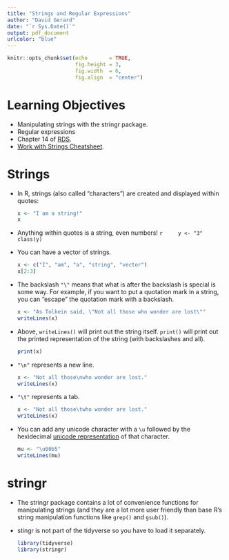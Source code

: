 ```yaml
---
title: "Strings and Regular Expressions"
author: "David Gerard"
date: "`r Sys.Date()`"
output: pdf_document
urlcolor: "blue"
---
```



```r
knitr::opts_chunk$set(echo       = TRUE, 
                      fig.height = 3, 
                      fig.width  = 6,
                      fig.align  = "center")
```

# Learning Objectives

- Manipulating strings with the stringr package.
- Regular expressions
- Chapter 14 of [RDS](https://r4ds.had.co.nz/).
- [Work with Strings Cheatsheet](https://www.rstudio.com/resources/cheatsheets/#stringr).

# Strings

- In R, strings (also called "characters") are created and displayed within quotes:

    ```r
    x <- "I am a string!"
    x
    ```

- Anything within quotes is a string, even numbers!
    ```r
    y <- "3"
    class(y)
    ```

- You can have a vector of strings.

    ```r
    x <- c("I", "am", "a", "string", "vector")
    x[2:3]
    ```
    
- The backslash `"\"` means that what is after the backslash is special is some 
  way. For example, if you want to put a quotation mark in a string, you can "escape" the
  quotation mark with a backslash.
  
    ```r
    x <- "As Tolkein said, \"Not all those who wonder are lost\""
    writeLines(x)
    ```
    
- Above, `writeLines()` will print out the string itself. `print()` will print 
  out the printed representation of the string (with backslashes and all).
  
    ```r
    print(x)
    ```
  
  
- `"\n"` represents a new line.

    ```r
    x <- "Not all those\nwho wonder are lost."
    writeLines(x)
    ```
    
- `"\t"` represents a tab.

    ```r
    x <- "Not all those\twho wonder are lost."
    writeLines(x)
    ```
    
- You can add any unicode character with a `\u` followed by the hexidecimal 
  [unicode representation](https://en.wikipedia.org/wiki/List_of_Unicode_characters) 
  of that character.
  
    ```r
    mu <- "\u00b5"
    writeLines(mu)
    ```
  
# stringr

- The stringr package contains a lot of convenience functions for manipulating
  strings (and they are a lot more user friendly than base R's string 
  manipulation functions like `grep()` and `gsub()`).

- stingr is not part of the tidyverse so you have to load it separately.

    ```r
    library(tidyverse)
    library(stringr)
    ```
    

  
  

